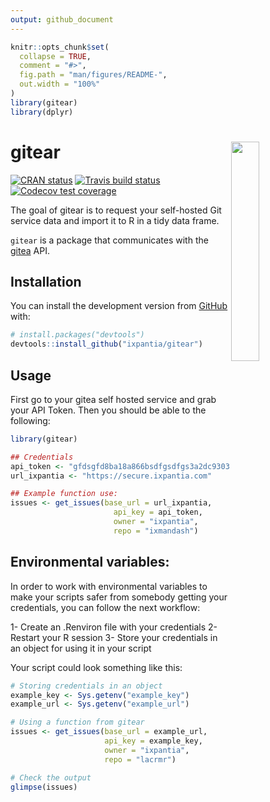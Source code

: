 ```yaml
---
output: github_document
---
```


<!-- README.md is generated from README.Rmd. Please edit that file -->

```r
knitr::opts_chunk$set(
  collapse = TRUE,
  comment = "#>",
  fig.path = "man/figures/README-",
  out.width = "100%"
)
library(gitear)
library(dplyr)
```

# gitear <a href="url"><img src="gitear.png" align="right" width="30%"></a>

<!-- badges: start -->
[![CRAN status](https://www.r-pkg.org/badges/version/gitear)](https://cran.r-project.org/package=gitear)
[![Travis build status](https://travis-ci.org/ixpantia/gitear.svg?branch=master)](https://travis-ci.org/ixpantia/gitear)
[![Codecov test coverage](https://codecov.io/gh/ixpantia/gitear/branch/master/graph/badge.svg)](https://codecov.io/gh/ixpantia/gitear?branch=master)
<!-- badges: end -->

The goal of gitear is to request your self-hosted Git service data and import 
it to R in a tidy data frame.

`gitear` is a package that communicates with the
[gitea](https://gitea.io/en-us/) API.

## Installation

You can install the development version from [GitHub](https://github.com/) with:

``` r
# install.packages("devtools")
devtools::install_github("ixpantia/gitear")
```
## Usage

First go to your gitea self hosted service and grab your API Token. Then you
should be able to the following:

```r
library(gitear)

## Credentials
api_token <- "gfdsgfd8ba18a866bsdfgsdfgs3a2dc9303453b0c92dcfb19"
url_ixpantia <- "https://secure.ixpantia.com"

## Example function use:
issues <- get_issues(base_url = url_ixpantia,
                       api_key = api_token,
                       owner = "ixpantia",
                       repo = "ixmandash")
```

## **Environmental variables:**

In order to work with environmental variables to make your scripts safer from
somebody getting your credentials, you can follow the next workflow:

 1- Create an .Renviron file with your credentials
 2- Restart your R session
 3- Store your credentials in an object for using it in your script
 
Your script could look something like this:

```r
# Storing credentials in an object
example_key <- Sys.getenv("example_key")
example_url <- Sys.getenv("example_url")

# Using a function from gitear
issues <- get_issues(base_url = example_url,
                     api_key = example_key,
                     owner = "ixpantia",
                     repo = "lacrmr")

# Check the output
glimpse(issues)
```


